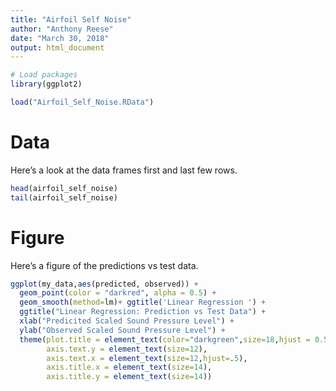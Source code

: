 ```yaml
---
title: "Airfoil Self Noise"
author: "Anthony Reese"
date: "March 30, 2018"
output: html_document
---
```

```r
# Load packages
library(ggplot2)
```

```r
load("Airfoil_Self_Noise.RData")
```
# Data
Here's a look at the data frames first and last few rows.
```r
head(airfoil_self_noise)
tail(airfoil_self_noise)
```
# Figure
Here's a figure of the predictions vs test data.
```r
ggplot(my_data,aes(predicted, observed)) +
  geom_point(color = "darkred", alpha = 0.5) + 
  geom_smooth(method=lm)+ ggtitle('Linear Regression ') +
  ggtitle("Linear Regression: Prediction vs Test Data") +
  xlab("Predicited Scaled Sound Pressure Level") +
  ylab("Observed Scaled Sound Pressure Level") +
  theme(plot.title = element_text(color="darkgreen",size=18,hjust = 0.5),
        axis.text.y = element_text(size=12),
        axis.text.x = element_text(size=12,hjust=.5),
        axis.title.x = element_text(size=14),
        axis.title.y = element_text(size=14))
```